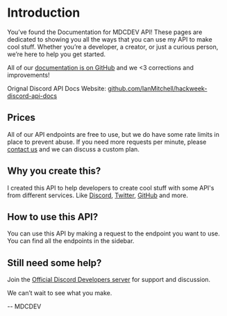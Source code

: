 # Introduction

You’ve found the Documentation for MDCDEV API! These pages are dedicated to showing you all the ways that you can use my API to make cool stuff. Whether you’re a developer, a creator, or just a curious person, we’re here to help you get started.

All of our [documentation is on GitHub](https://github.com/MDCYT/docs.api.mdcdev.me) and we <3 corrections and improvements!

Orignal Discord API Docs Website: [github.com/IanMitchell/hackweek-discord-api-docs](https://github.com/IanMitchell/hackweek-discord-api-docs)

## Prices

All of our API endpoints are free to use, but we do have some rate limits in place to prevent abuse. If you need more requests per minute, please [contact us](mailto:me@mdcdev.me) and we can discuss a custom plan.

## Why you create this?

I created this API to help developers to create cool stuff with some API's from different services. Like [Discord](https://discord.com), [Twitter](https://twitter.com), [GitHub](https://github.com) and more.

## How to use this API?

You can use this API by making a request to the endpoint you want to use. You can find all the endpoints in the sidebar.

## Still need some help?

Join the [Official Discord Developers server](https://discord.gg/CUCyFmwEmg) for support and discussion.

We can’t wait to see what you make.

-- MDCDEV
